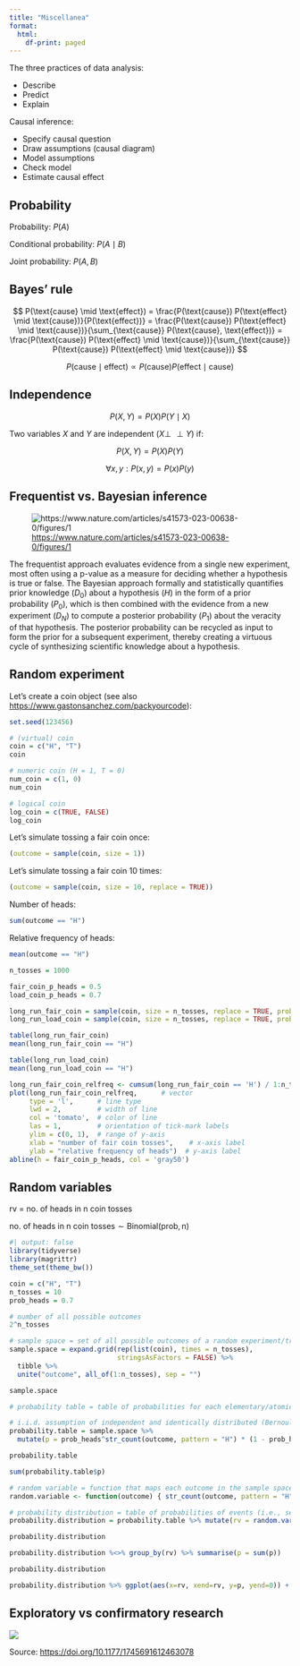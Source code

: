 ```yaml
---
title: "Miscellanea"
format:
  html:
    df-print: paged
---
```


The three practices of data analysis:

-   Describe
-   Predict
-   Explain

Causal inference:

-   Specify causal question
-   Draw assumptions (causal diagram)
-   Model assumptions
-   Check model
-   Estimate causal effect

## Probability

Probability: $P(A)$

Conditional probability: $P(A \mid B)$

Joint probability: $P(A,B)$

## Bayes' rule

$$
P(\text{cause} \mid \text{effect}) = \frac{P(\text{cause}) P(\text{effect} \mid \text{cause})}{P(\text{effect})} = \frac{P(\text{cause}) P(\text{effect} \mid \text{cause})}{\sum_{\text{cause}} P(\text{cause}, \text{effect})} = \frac{P(\text{cause}) P(\text{effect} \mid \text{cause})}{\sum_{\text{cause}} P(\text{cause}) P(\text{effect} \mid \text{cause})}
$$

$$
P(\text{cause} \mid \text{effect}) \propto P(\text{cause}) P(\text{effect} \mid \text{cause})
$$

## Independence

$$
P(X,Y) = P(X) P(Y \mid X)
$$

Two variables $X$ and $Y$ are independent ($X \perp\!\!\!\!\perp Y$) if:

$$
P(X,Y) = P(X)P(Y)
$$

$$
\forall x,y: P(x,y) = P(x)P(y)
$$

## Frequentist vs. Bayesian inference

![<https://www.nature.com/articles/s41573-023-00638-0/figures/1>](images/image-302188697.png)

The frequentist approach evaluates evidence from a single new experiment, most often using a p-value as a measure for deciding whether a hypothesis is true or false. The Bayesian approach formally and statistically quantifies prior knowledge ($D_0$) about a hypothesis ($H$) in the form of a prior probability ($P_0$), which is then combined with the evidence from a new experiment ($D_N$) to compute a posterior probability ($P_1$) about the veracity of that hypothesis. The posterior probability can be recycled as input to form the prior for a subsequent experiment, thereby creating a virtuous cycle of synthesizing scientific knowledge about a hypothesis.

## Random experiment

Let's create a coin object (see also <https://www.gastonsanchez.com/packyourcode>):

```r
set.seed(123456)

# (virtual) coin
coin = c("H", "T")
coin
```

```r
# numeric coin (H = 1, T = 0)
num_coin = c(1, 0)
num_coin
```

```r
# logical coin
log_coin = c(TRUE, FALSE)
log_coin
```

Let's simulate tossing a fair coin once:

```r
(outcome = sample(coin, size = 1))
```

Let's simulate tossing a fair coin 10 times:

```r
(outcome = sample(coin, size = 10, replace = TRUE))
```

Number of heads:

```r
sum(outcome == "H")
```

Relative frequency of heads:

```r
mean(outcome == "H")
```

```r
n_tosses = 1000

fair_coin_p_heads = 0.5
load_coin_p_heads = 0.7

long_run_fair_coin = sample(coin, size = n_tosses, replace = TRUE, prob = c(fair_coin_p_heads, 1-fair_coin_p_heads))
long_run_load_coin = sample(coin, size = n_tosses, replace = TRUE, prob = c(load_coin_p_heads, 1-load_coin_p_heads))
```

```r
table(long_run_fair_coin)
mean(long_run_fair_coin == "H")

table(long_run_load_coin)
mean(long_run_load_coin == "H")
```

```r
long_run_fair_coin_relfreq <- cumsum(long_run_fair_coin == 'H') / 1:n_tosses
plot(long_run_fair_coin_relfreq,      # vector
     type = 'l',      # line type
     lwd = 2,         # width of line
     col = 'tomato',  # color of line
     las = 1,         # orientation of tick-mark labels
     ylim = c(0, 1),  # range of y-axis
     xlab = "number of fair coin tosses",    # x-axis label
     ylab = "relative frequency of heads")  # y-axis label
abline(h = fair_coin_p_heads, col = 'gray50')
```

## Random variables

$\text{rv = no. of heads in n coin tosses}$

$\text{no. of heads in n coin tosses} \sim \text{Binomial}(\text{prob}, \text{n})$

```r
#| output: false
library(tidyverse)
library(magrittr)
theme_set(theme_bw())
```

```r
coin = c("H", "T")
n_tosses = 10
prob_heads = 0.7

# number of all possible outcomes
2^n_tosses

# sample space = set of all possible outcomes of a random experiment/trial = population
sample.space = expand.grid(rep(list(coin), times = n_tosses),
                           stringsAsFactors = FALSE) %>%
  tibble %>%
  unite("outcome", all_of(1:n_tosses), sep = "")

sample.space

# probability table = table of probabilities for each elementary/atomic event/sample point ("outcome") in the sample space

# i.i.d. assumption of independent and identically distributed (Bernoulli with same prob param) series/set of outcomes (random sample)
probability.table = sample.space %>%
  mutate(p = prob_heads^str_count(outcome, pattern = "H") * (1 - prob_heads)^str_count(outcome, pattern = "T"))

probability.table

sum(probability.table$p)

# random variable = function that maps each outcome in the sample space to a real number
random.variable <- function(outcome) { str_count(outcome, pattern = "H") }

# probability distribution = table of probabilities of events (i.e., set of outcomes) corresponding to each possible value of the random variable
probability.distribution = probability.table %>% mutate(rv = random.variable(outcome))

probability.distribution

probability.distribution %<>% group_by(rv) %>% summarise(p = sum(p))

probability.distribution

probability.distribution %>% ggplot(aes(x=rv, xend=rv, y=p, yend=0)) + geom_point() + geom_segment() + scale_x_continuous(breaks=0:n_tosses)
```

## Exploratory vs confirmatory research

![](exploratory_vs_confirmatory_research.jpg)

Source: <https://doi.org/10.1177/1745691612463078>

